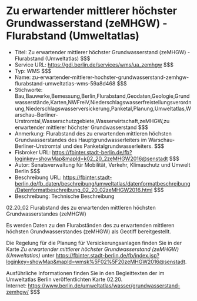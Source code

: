 # Zu erwartender mittlerer höchster Grundwasserstand (zeMHGW) - Flurabstand (Umweltatlas)
- Titel: Zu erwartender mittlerer höchster Grundwasserstand (zeMHGW) - Flurabstand (Umweltatlas) $$$
- Service URL: https://gdi.berlin.de/services/wms/ua_zemhgw $$$
- Typ: WMS $$$
- Name: zu-erwartender-mittlerer-hochster-grundwasserstand-zemhgw-flurabstand-umweltatlas-wms-59a8d468 $$$
- Stichworte: Bau,Bauwerke,Bemessung,Berlin,Flurabstand,Geodaten,Geologie,Grundwasserstände,Karten,NWFreiV,Niederschlagswasserfreistellungsverordnung,Niederschlagswasserversickerung,Panketal,Planung,Umweltatlas,Warschau–Berliner-Urstromtal,Wasserschutzgebiete,Wasserwirtschaft,zeMHGW,zu erwartender mittlerer höchster  Grundwasserstand $$$
- Anmerkung: Flurabstand des zu erwartenden mittleren höchsten Grundwasserstandes des Hauptgrundwasserleiters im Warschau-Berliner-Urstromtal und des Panketalgrundwasserleiters. $$$
- Fisbroker URL: https://fbinter.stadt-berlin.de/fb?loginkey=showMap&mapId=k02_20_2zeMHGW2016@senstadt $$$
- Autor: Senatsverwaltung für Mobilität, Verkehr, Klimaschutz und Umwelt Berlin $$$
- Beschreibung URL: https://fbinter.stadt-berlin.de/fb_daten/beschreibung/umweltatlas/datenformatbeschreibung/Datenformatbeschreibung_02_20_02zeMHGW2016.html $$$
- Beschreibung: Technische Beschreibung 

02.20\_02 Flurabstand des zu erwartenden mittleren höchsten Grundwasserstandes (zeMHGW)

Es werden Daten zu den Flurabständen des zu erwartenden mittleren höchsten Grundwasserstandes (zeMHGW) als Geotiff bereitgestellt.  

Die Regelung für die Planung für Versickerungsanlagen finden Sie in der Karte _Zu erwartender mittlerer höchster Grundwasserstand (zeMHGW) (Umweltatlas)_ unter https://fbinter.stadt-berlin.de/fb/index.jsp?loginkey=showMap&mapId=wmsk%5F02%5F20zeMHGW2016@senstadt. 

Ausführliche Informationen finden Sie in den Begleittexten der im Umweltatlas Berlin veröffentlichten Karte 02.20.  
Internet: https://www.berlin.de/umweltatlas/wasser/grundwasserstand-zemhgw/ $$$
